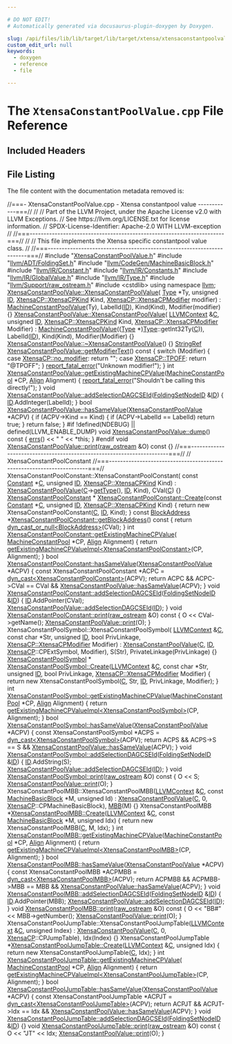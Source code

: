 ```yaml
---

# DO NOT EDIT!
# Automatically generated via docusaurus-plugin-doxygen by Doxygen.

slug: /api/files/lib/lib/target/lib/target/xtensa/xtensaconstantpoolvalue-cpp
custom_edit_url: null
keywords:
  - doxygen
  - reference
  - file

---
```





# The `XtensaConstantPoolValue.cpp` File Reference

<DoxygenPage pluginConfig={pluginConfig}>



## Included Headers

<IncludesList>
<IncludesListItem
  filePath="XtensaConstantPoolValue.h"
  permalink="/docs/api/files/lib/lib/target/lib/target/xtensa/xtensaconstantpoolvalue-h"
  isLocal="true" />
<IncludesListItem
  filePath="llvm/ADT/FoldingSet.h"
  permalink="/docs/api/files/include/include/llvm/include/llvm/adt/foldingset-h"
  isLocal="true" />
<IncludesListItem
  filePath="llvm/CodeGen/MachineBasicBlock.h"
  permalink="/docs/api/files/include/include/llvm/include/llvm/codegen/machinebasicblock-h"
  isLocal="true" />
<IncludesListItem
  filePath="llvm/IR/Constant.h"
  permalink="/docs/api/files/include/include/llvm/include/llvm/ir/constant-h"
  isLocal="true" />
<IncludesListItem
  filePath="llvm/IR/Constants.h"
  permalink="/docs/api/files/include/include/llvm/include/llvm/ir/constants-h"
  isLocal="true" />
<IncludesListItem
  filePath="llvm/IR/GlobalValue.h"
  permalink="/docs/api/files/include/include/llvm/include/llvm/ir/globalvalue-h"
  isLocal="true" />
<IncludesListItem
  filePath="llvm/IR/Type.h"
  permalink="/docs/api/files/include/include/llvm/include/llvm/ir/type-h"
  isLocal="true" />
<IncludesListItem
  filePath="llvm/Support/raw_ostream.h"
  permalink="/docs/api/files/include/include/llvm/include/llvm/support/raw-ostream-h"
  isLocal="true" />
<IncludesListItem
  filePath="cstdlib"
  permalink=""
  isLocal="false" />
</IncludesList>


## File Listing

The file content with the documentation metadata removed is:

<ProgramListing>

<Link id="l00001" /><CodeLine lineNumber="1"><Highlight kind="comment">//===- XtensaConstantPoolValue.cpp - Xtensa constantpool value ------------===//</Highlight><Highlight kind="normal"></Highlight></CodeLine>
<Link id="l00002" /><CodeLine lineNumber="2"><Highlight kind="normal"></Highlight><Highlight kind="comment">//</Highlight><Highlight kind="normal"></Highlight></CodeLine>
<Link id="l00003" /><CodeLine lineNumber="3"><Highlight kind="normal"></Highlight><Highlight kind="comment">// Part of the LLVM Project, under the Apache License v2.0 with LLVM Exceptions.</Highlight><Highlight kind="normal"></Highlight></CodeLine>
<Link id="l00004" /><CodeLine lineNumber="4"><Highlight kind="normal"></Highlight><Highlight kind="comment">// See https://llvm.org/LICENSE.txt for license information.</Highlight><Highlight kind="normal"></Highlight></CodeLine>
<Link id="l00005" /><CodeLine lineNumber="5"><Highlight kind="normal"></Highlight><Highlight kind="comment">// SPDX-License-Identifier: Apache-2.0 WITH LLVM-exception</Highlight><Highlight kind="normal"></Highlight></CodeLine>
<Link id="l00006" /><CodeLine lineNumber="6"><Highlight kind="normal"></Highlight><Highlight kind="comment">//</Highlight><Highlight kind="normal"></Highlight></CodeLine>
<Link id="l00007" /><CodeLine lineNumber="7"><Highlight kind="normal"></Highlight><Highlight kind="comment">//===----------------------------------------------------------------------===//</Highlight><Highlight kind="normal"></Highlight></CodeLine>
<Link id="l00008" /><CodeLine lineNumber="8"><Highlight kind="normal"></Highlight><Highlight kind="comment">//</Highlight><Highlight kind="normal"></Highlight></CodeLine>
<Link id="l00009" /><CodeLine lineNumber="9"><Highlight kind="normal"></Highlight><Highlight kind="comment">// This file implements the Xtensa specific constantpool value class.</Highlight><Highlight kind="normal"></Highlight></CodeLine>
<Link id="l00010" /><CodeLine lineNumber="10"><Highlight kind="normal"></Highlight><Highlight kind="comment">//</Highlight><Highlight kind="normal"></Highlight></CodeLine>
<Link id="l00011" /><CodeLine lineNumber="11"><Highlight kind="normal"></Highlight><Highlight kind="comment">//===----------------------------------------------------------------------===//</Highlight><Highlight kind="normal"></Highlight></CodeLine>
<Link id="l00012" /><CodeLine lineNumber="12"><Highlight kind="normal"></Highlight></CodeLine>
<Link id="l00013" /><CodeLine lineNumber="13"><Highlight kind="normal"></Highlight><Highlight kind="preprocessor">#include &quot;<a href="/docs/api/files/lib/lib/target/lib/target/xtensa/xtensaconstantpoolvalue-h">XtensaConstantPoolValue.h</a>&quot;</Highlight><Highlight kind="normal"></Highlight></CodeLine>
<Link id="l00014" /><CodeLine lineNumber="14"><Highlight kind="normal"></Highlight><Highlight kind="preprocessor">#include &quot;<a href="/docs/api/files/include/include/llvm/include/llvm/adt/foldingset-h">llvm/ADT/FoldingSet.h</a>&quot;</Highlight><Highlight kind="normal"></Highlight></CodeLine>
<Link id="l00015" /><CodeLine lineNumber="15"><Highlight kind="normal"></Highlight><Highlight kind="preprocessor">#include &quot;<a href="/docs/api/files/include/include/llvm/include/llvm/codegen/machinebasicblock-h">llvm/CodeGen/MachineBasicBlock.h</a>&quot;</Highlight><Highlight kind="normal"></Highlight></CodeLine>
<Link id="l00016" /><CodeLine lineNumber="16"><Highlight kind="normal"></Highlight><Highlight kind="preprocessor">#include &quot;<a href="/docs/api/files/include/include/llvm/include/llvm/ir/constant-h">llvm/IR/Constant.h</a>&quot;</Highlight><Highlight kind="normal"></Highlight></CodeLine>
<Link id="l00017" /><CodeLine lineNumber="17"><Highlight kind="normal"></Highlight><Highlight kind="preprocessor">#include &quot;<a href="/docs/api/files/include/include/llvm/include/llvm/ir/constants-h">llvm/IR/Constants.h</a>&quot;</Highlight><Highlight kind="normal"></Highlight></CodeLine>
<Link id="l00018" /><CodeLine lineNumber="18"><Highlight kind="normal"></Highlight><Highlight kind="preprocessor">#include &quot;<a href="/docs/api/files/include/include/llvm/include/llvm/ir/globalvalue-h">llvm/IR/GlobalValue.h</a>&quot;</Highlight><Highlight kind="normal"></Highlight></CodeLine>
<Link id="l00019" /><CodeLine lineNumber="19"><Highlight kind="normal"></Highlight><Highlight kind="preprocessor">#include &quot;<a href="/docs/api/files/include/include/llvm/include/llvm/ir/type-h">llvm/IR/Type.h</a>&quot;</Highlight><Highlight kind="normal"></Highlight></CodeLine>
<Link id="l00020" /><CodeLine lineNumber="20"><Highlight kind="normal"></Highlight><Highlight kind="preprocessor">#include &quot;<a href="/docs/api/files/include/include/llvm/include/llvm/support/raw-ostream-h">llvm/Support/raw&#95;ostream.h</a>&quot;</Highlight><Highlight kind="normal"></Highlight></CodeLine>
<Link id="l00021" /><CodeLine lineNumber="21"><Highlight kind="normal"></Highlight><Highlight kind="preprocessor">#include &lt;cstdlib&gt;</Highlight><Highlight kind="normal"></Highlight></CodeLine>
<Link id="l00022" /><CodeLine lineNumber="22"><Highlight kind="normal"></Highlight><Highlight kind="keyword">using namespace </Highlight><Highlight kind="normal"><a href="/docs/api/namespaces/llvm">llvm</a>;</Highlight></CodeLine>
<Link id="l00023" /><CodeLine lineNumber="23"><Highlight kind="normal"></Highlight></CodeLine>
<Link id="l00024" /><CodeLine lineNumber="24" lineLink="/docs/api/classes/llvm/xtensaconstantpoolvalue/#a765edbf8d35f03adf16199d204125b08"><Highlight kind="normal"><a href="/docs/api/classes/llvm/xtensaconstantpoolvalue/#a765edbf8d35f03adf16199d204125b08">XtensaConstantPoolValue::XtensaConstantPoolValue</a>(</Highlight></CodeLine>
<Link id="l00025" /><CodeLine lineNumber="25"><Highlight kind="normal">    <a href="/docs/api/classes/llvm/type">Type</a> &#42;Ty, </Highlight><Highlight kind="keywordtype">unsigned</Highlight><Highlight kind="normal"> <a href="/docs/api/namespaces/llvm/callingconv/#abdf8cf606905c10634e831390981b0ed">ID</a>, <a href="/docs/api/namespaces/llvm/xtensacp/#a3a525a99a5b55d48a46d23eab21558ed">XtensaCP::XtensaCPKind</a> Kind,</Highlight></CodeLine>
<Link id="l00026" /><CodeLine lineNumber="26"><Highlight kind="normal">    <a href="/docs/api/namespaces/llvm/xtensacp/#ab65f273c30eeb4ef6d0a162bd53b40ce">XtensaCP::XtensaCPModifier</a> modifier)</Highlight></CodeLine>
<Link id="l00027" /><CodeLine lineNumber="27"><Highlight kind="normal">    : <a href="/docs/api/classes/llvm/machineconstantpoolvalue/#ac688aad44da54c2262096a4b5c5891f4">MachineConstantPoolValue</a>(Ty), LabelId(<a href="/docs/api/namespaces/llvm/callingconv/#abdf8cf606905c10634e831390981b0ed">ID</a>), Kind(Kind),</Highlight></CodeLine>
<Link id="l00028" /><CodeLine lineNumber="28"><Highlight kind="normal">      Modifier(modifier) &#123;&#125;</Highlight></CodeLine>
<Link id="l00029" /><CodeLine lineNumber="29"><Highlight kind="normal"></Highlight></CodeLine>
<Link id="l00030" /><CodeLine lineNumber="30" lineLink="/docs/api/classes/llvm/xtensaconstantpoolvalue/#a797e199f4f499602064f34a1f86be6e9"><Highlight kind="normal"><a href="/docs/api/classes/llvm/xtensaconstantpoolvalue/#a765edbf8d35f03adf16199d204125b08">XtensaConstantPoolValue::XtensaConstantPoolValue</a>(</Highlight></CodeLine>
<Link id="l00031" /><CodeLine lineNumber="31"><Highlight kind="normal">    <a href="/docs/api/classes/llvm/llvmcontext">LLVMContext</a> &amp;<a href="/docs/api/namespaces/llvm/callingconv/#ac6aa1387c4375260e2468eb5a77fdb4cafd841a49aec1539bc88abc8ff9e170fb">C</a>, </Highlight><Highlight kind="keywordtype">unsigned</Highlight><Highlight kind="normal"> <a href="/docs/api/namespaces/llvm/callingconv/#abdf8cf606905c10634e831390981b0ed">ID</a>, <a href="/docs/api/namespaces/llvm/xtensacp/#a3a525a99a5b55d48a46d23eab21558ed">XtensaCP::XtensaCPKind</a> Kind,</Highlight></CodeLine>
<Link id="l00032" /><CodeLine lineNumber="32"><Highlight kind="normal">    <a href="/docs/api/namespaces/llvm/xtensacp/#ab65f273c30eeb4ef6d0a162bd53b40ce">XtensaCP::XtensaCPModifier</a> Modifier)</Highlight></CodeLine>
<Link id="l00033" /><CodeLine lineNumber="33"><Highlight kind="normal">    : <a href="/docs/api/classes/llvm/machineconstantpoolvalue/#ac688aad44da54c2262096a4b5c5891f4">MachineConstantPoolValue</a>((<a href="/docs/api/classes/llvm/type">Type</a> &#42;)<a href="/docs/api/classes/llvm/type">Type</a>::getInt32Ty(<a href="/docs/api/namespaces/llvm/callingconv/#ac6aa1387c4375260e2468eb5a77fdb4cafd841a49aec1539bc88abc8ff9e170fb">C</a>)), LabelId(<a href="/docs/api/namespaces/llvm/callingconv/#abdf8cf606905c10634e831390981b0ed">ID</a>),</Highlight></CodeLine>
<Link id="l00034" /><CodeLine lineNumber="34"><Highlight kind="normal">      Kind(Kind), Modifier(Modifier) &#123;&#125;</Highlight></CodeLine>
<Link id="l00035" /><CodeLine lineNumber="35"><Highlight kind="normal"></Highlight></CodeLine>
<Link id="l00036" /><CodeLine lineNumber="36" lineLink="/docs/api/classes/llvm/xtensaconstantpoolvalue/#a2fa527858f937e6b1b916864deea1ec6"><Highlight kind="normal"><a href="/docs/api/classes/llvm/xtensaconstantpoolvalue/#a2fa527858f937e6b1b916864deea1ec6">XtensaConstantPoolValue::~XtensaConstantPoolValue</a>() &#123;&#125;</Highlight></CodeLine>
<Link id="l00037" /><CodeLine lineNumber="37"><Highlight kind="normal"></Highlight></CodeLine>
<Link id="l00038" /><CodeLine lineNumber="38" lineLink="/docs/api/classes/llvm/xtensaconstantpoolvalue/#a7e7525c2727828dfd392f8cf7ae8da79"><Highlight kind="normal"><a href="/docs/api/classes/llvm/stringref">StringRef</a> <a href="/docs/api/classes/llvm/xtensaconstantpoolvalue/#a7e7525c2727828dfd392f8cf7ae8da79">XtensaConstantPoolValue::getModifierText</a>()</Highlight><Highlight kind="keyword"> const </Highlight><Highlight kind="normal">&#123;</Highlight></CodeLine>
<Link id="l00039" /><CodeLine lineNumber="39"><Highlight kind="normal">  </Highlight><Highlight kind="keywordflow">switch</Highlight><Highlight kind="normal"> (Modifier) &#123;</Highlight></CodeLine>
<Link id="l00040" /><CodeLine lineNumber="40"><Highlight kind="normal">  </Highlight><Highlight kind="keywordflow">case</Highlight><Highlight kind="normal"> <a href="/docs/api/namespaces/llvm/xtensacp/#ab65f273c30eeb4ef6d0a162bd53b40ceab799a87d12a8af0b475611ee234205c1">XtensaCP::no&#95;modifier</a>:</Highlight></CodeLine>
<Link id="l00041" /><CodeLine lineNumber="41"><Highlight kind="normal">    </Highlight><Highlight kind="keywordflow">return</Highlight><Highlight kind="normal"> </Highlight><Highlight kind="stringliteral">&quot;&quot;</Highlight><Highlight kind="normal">;</Highlight></CodeLine>
<Link id="l00042" /><CodeLine lineNumber="42"><Highlight kind="normal">  </Highlight><Highlight kind="keywordflow">case</Highlight><Highlight kind="normal"> <a href="/docs/api/namespaces/llvm/xtensacp/#ab65f273c30eeb4ef6d0a162bd53b40ceaa8d6600b70f45981fc58530ea371d67d">XtensaCP::TPOFF</a>:</Highlight></CodeLine>
<Link id="l00043" /><CodeLine lineNumber="43"><Highlight kind="normal">    </Highlight><Highlight kind="keywordflow">return</Highlight><Highlight kind="normal"> </Highlight><Highlight kind="stringliteral">&quot;@TPOFF&quot;</Highlight><Highlight kind="normal">;</Highlight></CodeLine>
<Link id="l00044" /><CodeLine lineNumber="44"><Highlight kind="normal">  &#125;</Highlight></CodeLine>
<Link id="l00045" /><CodeLine lineNumber="45"><Highlight kind="normal">  <a href="/docs/api/namespaces/llvm/#a7f2a3d4dcfee70225988aec53ff1e173">report&#95;fatal&#95;error</a>(</Highlight><Highlight kind="stringliteral">&quot;Unknown modifier!&quot;</Highlight><Highlight kind="normal">);</Highlight></CodeLine>
<Link id="l00046" /><CodeLine lineNumber="46"><Highlight kind="normal">&#125;</Highlight></CodeLine>
<Link id="l00047" /><CodeLine lineNumber="47"><Highlight kind="normal"></Highlight></CodeLine>
<Link id="l00048" /><CodeLine lineNumber="48" lineLink="/docs/api/classes/llvm/xtensaconstantpoolvalue/#a3a87ed8435d700a73e7eb9acaa58bc79"><Highlight kind="normal"></Highlight><Highlight kind="keywordtype">int</Highlight><Highlight kind="normal"> <a href="/docs/api/classes/llvm/xtensaconstantpoolvalue/#a3a87ed8435d700a73e7eb9acaa58bc79">XtensaConstantPoolValue::getExistingMachineCPValue</a>(<a href="/docs/api/classes/llvm/machineconstantpool">MachineConstantPool</a> &#42;CP,</Highlight></CodeLine>
<Link id="l00049" /><CodeLine lineNumber="49"><Highlight kind="normal">                                                       <a href="/docs/api/structs/llvm/align">Align</a> Alignment) &#123;</Highlight></CodeLine>
<Link id="l00050" /><CodeLine lineNumber="50"><Highlight kind="normal">  <a href="/docs/api/namespaces/llvm/#a7f2a3d4dcfee70225988aec53ff1e173">report&#95;fatal&#95;error</a>(</Highlight><Highlight kind="stringliteral">&quot;Shouldn&#39;t be calling this directly!&quot;</Highlight><Highlight kind="normal">);</Highlight></CodeLine>
<Link id="l00051" /><CodeLine lineNumber="51"><Highlight kind="normal">&#125;</Highlight></CodeLine>
<Link id="l00052" /><CodeLine lineNumber="52"><Highlight kind="normal"></Highlight></CodeLine>
<Link id="l00053" /><CodeLine lineNumber="53" lineLink="/docs/api/classes/llvm/xtensaconstantpoolvalue/#ae3d6cad9352423bf26af9b5a0bb3b2ab"><Highlight kind="normal"></Highlight><Highlight kind="keywordtype">void</Highlight><Highlight kind="normal"> <a href="/docs/api/classes/llvm/xtensaconstantpoolvalue/#ae3d6cad9352423bf26af9b5a0bb3b2ab">XtensaConstantPoolValue::addSelectionDAGCSEId</a>(<a href="/docs/api/classes/llvm/foldingsetnodeid">FoldingSetNodeID</a> &amp;<a href="/docs/api/namespaces/llvm/callingconv/#abdf8cf606905c10634e831390981b0ed">ID</a>) &#123;</Highlight></CodeLine>
<Link id="l00054" /><CodeLine lineNumber="54"><Highlight kind="normal">  <a href="/docs/api/namespaces/llvm/callingconv/#abdf8cf606905c10634e831390981b0ed">ID</a>.AddInteger(LabelId);</Highlight></CodeLine>
<Link id="l00055" /><CodeLine lineNumber="55"><Highlight kind="normal">&#125;</Highlight></CodeLine>
<Link id="l00056" /><CodeLine lineNumber="56"><Highlight kind="normal"></Highlight></CodeLine>
<Link id="l00057" /><CodeLine lineNumber="57" lineLink="/docs/api/classes/llvm/xtensaconstantpoolvalue/#a05980aae61642ceb04476b05b56766af"><Highlight kind="normal"></Highlight><Highlight kind="keywordtype">bool</Highlight><Highlight kind="normal"> <a href="/docs/api/classes/llvm/xtensaconstantpoolvalue/#a05980aae61642ceb04476b05b56766af">XtensaConstantPoolValue::hasSameValue</a>(<a href="/docs/api/classes/llvm/xtensaconstantpoolvalue/#a765edbf8d35f03adf16199d204125b08">XtensaConstantPoolValue</a> &#42;ACPV) &#123;</Highlight></CodeLine>
<Link id="l00058" /><CodeLine lineNumber="58"><Highlight kind="normal">  </Highlight><Highlight kind="keywordflow">if</Highlight><Highlight kind="normal"> (ACPV-&gt;Kind == Kind) &#123;</Highlight></CodeLine>
<Link id="l00059" /><CodeLine lineNumber="59"><Highlight kind="normal">    </Highlight><Highlight kind="keywordflow">if</Highlight><Highlight kind="normal"> (ACPV-&gt;LabelId == LabelId)</Highlight></CodeLine>
<Link id="l00060" /><CodeLine lineNumber="60"><Highlight kind="normal">      </Highlight><Highlight kind="keywordflow">return</Highlight><Highlight kind="normal"> </Highlight><Highlight kind="keyword">true</Highlight><Highlight kind="normal">;</Highlight></CodeLine>
<Link id="l00061" /><CodeLine lineNumber="61"><Highlight kind="normal">  &#125;</Highlight></CodeLine>
<Link id="l00062" /><CodeLine lineNumber="62"><Highlight kind="normal">  </Highlight><Highlight kind="keywordflow">return</Highlight><Highlight kind="normal"> </Highlight><Highlight kind="keyword">false</Highlight><Highlight kind="normal">;</Highlight></CodeLine>
<Link id="l00063" /><CodeLine lineNumber="63"><Highlight kind="normal">&#125;</Highlight></CodeLine>
<Link id="l00064" /><CodeLine lineNumber="64"><Highlight kind="normal"></Highlight></CodeLine>
<Link id="l00065" /><CodeLine lineNumber="65"><Highlight kind="normal"></Highlight><Highlight kind="preprocessor">#if !defined(NDEBUG) || defined(LLVM&#95;ENABLE&#95;DUMP)</Highlight><Highlight kind="normal"></Highlight></CodeLine>
<Link id="l00066" /><CodeLine lineNumber="66" lineLink="/docs/api/classes/llvm/xtensaconstantpoolvalue/#aa6e48199b24d57a81f0edd142c16068c"><Highlight kind="normal"></Highlight><Highlight kind="keywordtype">void</Highlight><Highlight kind="normal"> <a href="/docs/api/classes/llvm/xtensaconstantpoolvalue/#aa6e48199b24d57a81f0edd142c16068c">XtensaConstantPoolValue::dump</a>()</Highlight><Highlight kind="keyword"> const </Highlight><Highlight kind="normal">&#123; <a href="/docs/api/namespaces/llvm/#a9a7b5c68c90f85baaedaa854cc5002cc">errs</a>() &lt;&lt; </Highlight><Highlight kind="stringliteral">&quot;  &quot;</Highlight><Highlight kind="normal"> &lt;&lt; &#42;</Highlight><Highlight kind="keyword">this</Highlight><Highlight kind="normal">; &#125;</Highlight></CodeLine>
<Link id="l00067" /><CodeLine lineNumber="67"><Highlight kind="normal"></Highlight><Highlight kind="preprocessor">#endif</Highlight><Highlight kind="normal"></Highlight></CodeLine>
<Link id="l00068" /><CodeLine lineNumber="68"><Highlight kind="normal"></Highlight></CodeLine>
<Link id="l00069" /><CodeLine lineNumber="69" lineLink="/docs/api/classes/llvm/xtensaconstantpoolvalue/#a5d767be0fbed9e21c5dbd08ca46b932b"><Highlight kind="normal"></Highlight><Highlight kind="keywordtype">void</Highlight><Highlight kind="normal"> <a href="/docs/api/classes/llvm/xtensaconstantpoolvalue/#a5d767be0fbed9e21c5dbd08ca46b932b">XtensaConstantPoolValue::print</a>(<a href="/docs/api/classes/llvm/raw-ostream">raw&#95;ostream</a> &amp;O)</Highlight><Highlight kind="keyword"> const </Highlight><Highlight kind="normal">&#123;&#125;</Highlight></CodeLine>
<Link id="l00070" /><CodeLine lineNumber="70"><Highlight kind="normal"></Highlight></CodeLine>
<Link id="l00071" /><CodeLine lineNumber="71"><Highlight kind="normal"></Highlight><Highlight kind="comment">//===----------------------------------------------------------------------===//</Highlight><Highlight kind="normal"></Highlight></CodeLine>
<Link id="l00072" /><CodeLine lineNumber="72"><Highlight kind="normal"></Highlight><Highlight kind="comment">// XtensaConstantPoolConstant</Highlight><Highlight kind="normal"></Highlight></CodeLine>
<Link id="l00073" /><CodeLine lineNumber="73"><Highlight kind="normal"></Highlight><Highlight kind="comment">//===----------------------------------------------------------------------===//</Highlight><Highlight kind="normal"></Highlight></CodeLine>
<Link id="l00074" /><CodeLine lineNumber="74"><Highlight kind="normal"></Highlight></CodeLine>
<Link id="l00075" /><CodeLine lineNumber="75"><Highlight kind="normal">XtensaConstantPoolConstant::XtensaConstantPoolConstant(</Highlight></CodeLine>
<Link id="l00076" /><CodeLine lineNumber="76"><Highlight kind="normal">    </Highlight><Highlight kind="keyword">const</Highlight><Highlight kind="normal"> <a href="/docs/api/classes/llvm/constant">Constant</a> &#42;<a href="/docs/api/namespaces/llvm/callingconv/#ac6aa1387c4375260e2468eb5a77fdb4cafd841a49aec1539bc88abc8ff9e170fb">C</a>, </Highlight><Highlight kind="keywordtype">unsigned</Highlight><Highlight kind="normal"> <a href="/docs/api/namespaces/llvm/callingconv/#abdf8cf606905c10634e831390981b0ed">ID</a>, <a href="/docs/api/namespaces/llvm/xtensacp/#a3a525a99a5b55d48a46d23eab21558ed">XtensaCP::XtensaCPKind</a> Kind)</Highlight></CodeLine>
<Link id="l00077" /><CodeLine lineNumber="77"><Highlight kind="normal">    : <a href="/docs/api/classes/llvm/xtensaconstantpoolvalue">XtensaConstantPoolValue</a>(<a href="/docs/api/namespaces/llvm/callingconv/#ac6aa1387c4375260e2468eb5a77fdb4cafd841a49aec1539bc88abc8ff9e170fb">C</a>-&gt;<a href="/docs/api/files/lib/lib/object/tapifile-cpp/#a913a691648e20063bbd278e8f02d8430">getType</a>(), <a href="/docs/api/namespaces/llvm/callingconv/#abdf8cf606905c10634e831390981b0ed">ID</a>, Kind), CVal(<a href="/docs/api/namespaces/llvm/callingconv/#ac6aa1387c4375260e2468eb5a77fdb4cafd841a49aec1539bc88abc8ff9e170fb">C</a>) &#123;&#125;</Highlight></CodeLine>
<Link id="l00078" /><CodeLine lineNumber="78"><Highlight kind="normal"></Highlight></CodeLine>
<Link id="l00079" /><CodeLine lineNumber="79"><Highlight kind="normal"><a href="/docs/api/classes/llvm/xtensaconstantpoolconstant">XtensaConstantPoolConstant</a> &#42;</Highlight></CodeLine>
<Link id="l00080" /><CodeLine lineNumber="80" lineLink="/docs/api/classes/llvm/xtensaconstantpoolconstant/#ad600d7432eb39ca3cc7d256b7a40e433"><Highlight kind="normal"><a href="/docs/api/classes/llvm/xtensaconstantpoolconstant/#ad600d7432eb39ca3cc7d256b7a40e433">XtensaConstantPoolConstant::Create</a>(</Highlight><Highlight kind="keyword">const</Highlight><Highlight kind="normal"> <a href="/docs/api/classes/llvm/constant">Constant</a> &#42;<a href="/docs/api/namespaces/llvm/callingconv/#ac6aa1387c4375260e2468eb5a77fdb4cafd841a49aec1539bc88abc8ff9e170fb">C</a>, </Highlight><Highlight kind="keywordtype">unsigned</Highlight><Highlight kind="normal"> <a href="/docs/api/namespaces/llvm/callingconv/#abdf8cf606905c10634e831390981b0ed">ID</a>,</Highlight></CodeLine>
<Link id="l00081" /><CodeLine lineNumber="81"><Highlight kind="normal">                                   <a href="/docs/api/namespaces/llvm/xtensacp/#a3a525a99a5b55d48a46d23eab21558ed">XtensaCP::XtensaCPKind</a> Kind) &#123;</Highlight></CodeLine>
<Link id="l00082" /><CodeLine lineNumber="82"><Highlight kind="normal">  </Highlight><Highlight kind="keywordflow">return</Highlight><Highlight kind="normal"> </Highlight><Highlight kind="keyword">new</Highlight><Highlight kind="normal"> XtensaConstantPoolConstant(<a href="/docs/api/namespaces/llvm/callingconv/#ac6aa1387c4375260e2468eb5a77fdb4cafd841a49aec1539bc88abc8ff9e170fb">C</a>, <a href="/docs/api/namespaces/llvm/callingconv/#abdf8cf606905c10634e831390981b0ed">ID</a>, Kind);</Highlight></CodeLine>
<Link id="l00083" /><CodeLine lineNumber="83"><Highlight kind="normal">&#125;</Highlight></CodeLine>
<Link id="l00084" /><CodeLine lineNumber="84"><Highlight kind="normal"></Highlight></CodeLine>
<Link id="l00085" /><CodeLine lineNumber="85" lineLink="/docs/api/classes/llvm/xtensaconstantpoolconstant/#a8700cf706fb50c1f57b4f8345100221f"><Highlight kind="normal"></Highlight><Highlight kind="keyword">const</Highlight><Highlight kind="normal"> <a href="/docs/api/classes/llvm/blockaddress">BlockAddress</a> &#42;<a href="/docs/api/classes/llvm/xtensaconstantpoolconstant/#a8700cf706fb50c1f57b4f8345100221f">XtensaConstantPoolConstant::getBlockAddress</a>()</Highlight><Highlight kind="keyword"> const </Highlight><Highlight kind="normal">&#123;</Highlight></CodeLine>
<Link id="l00086" /><CodeLine lineNumber="86"><Highlight kind="normal">  </Highlight><Highlight kind="keywordflow">return</Highlight><Highlight kind="normal"> <a href="/docs/api/namespaces/llvm/#a5f6182886dc2f96c204299e92c1565d5">dyn&#95;cast&#95;or&#95;null&lt;BlockAddress&gt;</a>(CVal);</Highlight></CodeLine>
<Link id="l00087" /><CodeLine lineNumber="87"><Highlight kind="normal">&#125;</Highlight></CodeLine>
<Link id="l00088" /><CodeLine lineNumber="88"><Highlight kind="normal"></Highlight></CodeLine>
<Link id="l00089" /><CodeLine lineNumber="89" lineLink="/docs/api/classes/llvm/xtensaconstantpoolconstant/#a1ad5f5628b9d3618c3cd4cc459b7c6ba"><Highlight kind="normal"></Highlight><Highlight kind="keywordtype">int</Highlight><Highlight kind="normal"> <a href="/docs/api/classes/llvm/xtensaconstantpoolconstant/#a1ad5f5628b9d3618c3cd4cc459b7c6ba">XtensaConstantPoolConstant::getExistingMachineCPValue</a>(</Highlight></CodeLine>
<Link id="l00090" /><CodeLine lineNumber="90"><Highlight kind="normal">    <a href="/docs/api/classes/llvm/machineconstantpool">MachineConstantPool</a> &#42;CP, <a href="/docs/api/structs/llvm/align">Align</a> Alignment) &#123;</Highlight></CodeLine>
<Link id="l00091" /><CodeLine lineNumber="91"><Highlight kind="normal">  </Highlight><Highlight kind="keywordflow">return</Highlight><Highlight kind="normal"> <a href="/docs/api/classes/llvm/xtensaconstantpoolvalue/#a3c10be993d9d234692503295df2b2f58">getExistingMachineCPValueImpl&lt;XtensaConstantPoolConstant&gt;</a>(CP,</Highlight></CodeLine>
<Link id="l00092" /><CodeLine lineNumber="92"><Highlight kind="normal">                                                                   Alignment);</Highlight></CodeLine>
<Link id="l00093" /><CodeLine lineNumber="93"><Highlight kind="normal">&#125;</Highlight></CodeLine>
<Link id="l00094" /><CodeLine lineNumber="94"><Highlight kind="normal"></Highlight></CodeLine>
<Link id="l00095" /><CodeLine lineNumber="95" lineLink="/docs/api/classes/llvm/xtensaconstantpoolconstant/#a419c3ceee02083f62a1c33bf68db4f5b"><Highlight kind="normal"></Highlight><Highlight kind="keywordtype">bool</Highlight><Highlight kind="normal"> <a href="/docs/api/classes/llvm/xtensaconstantpoolconstant/#a419c3ceee02083f62a1c33bf68db4f5b">XtensaConstantPoolConstant::hasSameValue</a>(<a href="/docs/api/classes/llvm/xtensaconstantpoolvalue/#a765edbf8d35f03adf16199d204125b08">XtensaConstantPoolValue</a> &#42;ACPV) &#123;</Highlight></CodeLine>
<Link id="l00096" /><CodeLine lineNumber="96"><Highlight kind="normal">  </Highlight><Highlight kind="keyword">const</Highlight><Highlight kind="normal"> XtensaConstantPoolConstant &#42;ACPC =</Highlight></CodeLine>
<Link id="l00097" /><CodeLine lineNumber="97"><Highlight kind="normal">      <a href="/docs/api/namespaces/llvm/#a22eeee01734061ac1b31ccd994c49eef">dyn&#95;cast&lt;XtensaConstantPoolConstant&gt;</a>(ACPV);</Highlight></CodeLine>
<Link id="l00098" /><CodeLine lineNumber="98"><Highlight kind="normal">  </Highlight><Highlight kind="keywordflow">return</Highlight><Highlight kind="normal"> ACPC &amp;&amp; ACPC-&gt;CVal == CVal &amp;&amp;</Highlight></CodeLine>
<Link id="l00099" /><CodeLine lineNumber="99"><Highlight kind="normal">         <a href="/docs/api/classes/llvm/xtensaconstantpoolvalue/#a05980aae61642ceb04476b05b56766af">XtensaConstantPoolValue::hasSameValue</a>(ACPV);</Highlight></CodeLine>
<Link id="l00100" /><CodeLine lineNumber="100"><Highlight kind="normal">&#125;</Highlight></CodeLine>
<Link id="l00101" /><CodeLine lineNumber="101"><Highlight kind="normal"></Highlight></CodeLine>
<Link id="l00102" /><CodeLine lineNumber="102" lineLink="/docs/api/classes/llvm/xtensaconstantpoolconstant/#afd5f1d727eb4919552cdd16b7311a772"><Highlight kind="normal"></Highlight><Highlight kind="keywordtype">void</Highlight><Highlight kind="normal"> <a href="/docs/api/classes/llvm/xtensaconstantpoolconstant/#afd5f1d727eb4919552cdd16b7311a772">XtensaConstantPoolConstant::addSelectionDAGCSEId</a>(<a href="/docs/api/classes/llvm/foldingsetnodeid">FoldingSetNodeID</a> &amp;<a href="/docs/api/namespaces/llvm/callingconv/#abdf8cf606905c10634e831390981b0ed">ID</a>) &#123;</Highlight></CodeLine>
<Link id="l00103" /><CodeLine lineNumber="103"><Highlight kind="normal">  <a href="/docs/api/namespaces/llvm/callingconv/#abdf8cf606905c10634e831390981b0ed">ID</a>.AddPointer(CVal);</Highlight></CodeLine>
<Link id="l00104" /><CodeLine lineNumber="104"><Highlight kind="normal">  <a href="/docs/api/classes/llvm/xtensaconstantpoolvalue/#ae3d6cad9352423bf26af9b5a0bb3b2ab">XtensaConstantPoolValue::addSelectionDAGCSEId</a>(<a href="/docs/api/namespaces/llvm/callingconv/#abdf8cf606905c10634e831390981b0ed">ID</a>);</Highlight></CodeLine>
<Link id="l00105" /><CodeLine lineNumber="105"><Highlight kind="normal">&#125;</Highlight></CodeLine>
<Link id="l00106" /><CodeLine lineNumber="106"><Highlight kind="normal"></Highlight></CodeLine>
<Link id="l00107" /><CodeLine lineNumber="107" lineLink="/docs/api/classes/llvm/xtensaconstantpoolconstant/#ae0b86cc075676b2312b2001a8bfeab33"><Highlight kind="normal"></Highlight><Highlight kind="keywordtype">void</Highlight><Highlight kind="normal"> <a href="/docs/api/classes/llvm/xtensaconstantpoolconstant/#ae0b86cc075676b2312b2001a8bfeab33">XtensaConstantPoolConstant::print</a>(<a href="/docs/api/classes/llvm/raw-ostream">raw&#95;ostream</a> &amp;O)</Highlight><Highlight kind="keyword"> const </Highlight><Highlight kind="normal">&#123;</Highlight></CodeLine>
<Link id="l00108" /><CodeLine lineNumber="108"><Highlight kind="normal">  O &lt;&lt; CVal-&gt;getName();</Highlight></CodeLine>
<Link id="l00109" /><CodeLine lineNumber="109"><Highlight kind="normal">  <a href="/docs/api/classes/llvm/xtensaconstantpoolvalue/#a5d767be0fbed9e21c5dbd08ca46b932b">XtensaConstantPoolValue::print</a>(O);</Highlight></CodeLine>
<Link id="l00110" /><CodeLine lineNumber="110"><Highlight kind="normal">&#125;</Highlight></CodeLine>
<Link id="l00111" /><CodeLine lineNumber="111"><Highlight kind="normal"></Highlight></CodeLine>
<Link id="l00112" /><CodeLine lineNumber="112"><Highlight kind="normal">XtensaConstantPoolSymbol::XtensaConstantPoolSymbol(</Highlight></CodeLine>
<Link id="l00113" /><CodeLine lineNumber="113"><Highlight kind="normal">    <a href="/docs/api/classes/llvm/llvmcontext">LLVMContext</a> &amp;<a href="/docs/api/namespaces/llvm/callingconv/#ac6aa1387c4375260e2468eb5a77fdb4cafd841a49aec1539bc88abc8ff9e170fb">C</a>, </Highlight><Highlight kind="keyword">const</Highlight><Highlight kind="normal"> </Highlight><Highlight kind="keywordtype">char</Highlight><Highlight kind="normal"> &#42;Str, </Highlight><Highlight kind="keywordtype">unsigned</Highlight><Highlight kind="normal"> <a href="/docs/api/namespaces/llvm/callingconv/#abdf8cf606905c10634e831390981b0ed">ID</a>, </Highlight><Highlight kind="keywordtype">bool</Highlight><Highlight kind="normal"> PrivLinkage,</Highlight></CodeLine>
<Link id="l00114" /><CodeLine lineNumber="114"><Highlight kind="normal">    <a href="/docs/api/namespaces/llvm/xtensacp/#ab65f273c30eeb4ef6d0a162bd53b40ce">XtensaCP::XtensaCPModifier</a> Modifier)</Highlight></CodeLine>
<Link id="l00115" /><CodeLine lineNumber="115"><Highlight kind="normal">    : <a href="/docs/api/classes/llvm/xtensaconstantpoolvalue">XtensaConstantPoolValue</a>(<a href="/docs/api/namespaces/llvm/callingconv/#ac6aa1387c4375260e2468eb5a77fdb4cafd841a49aec1539bc88abc8ff9e170fb">C</a>, <a href="/docs/api/namespaces/llvm/callingconv/#abdf8cf606905c10634e831390981b0ed">ID</a>, <a href="/docs/api/namespaces/llvm/xtensacp">XtensaCP</a>::CPExtSymbol, Modifier), S(Str),</Highlight></CodeLine>
<Link id="l00116" /><CodeLine lineNumber="116"><Highlight kind="normal">      PrivateLinkage(PrivLinkage) &#123;&#125;</Highlight></CodeLine>
<Link id="l00117" /><CodeLine lineNumber="117"><Highlight kind="normal"></Highlight></CodeLine>
<Link id="l00118" /><CodeLine lineNumber="118"><Highlight kind="normal"><a href="/docs/api/classes/llvm/xtensaconstantpoolsymbol">XtensaConstantPoolSymbol</a> &#42;</Highlight></CodeLine>
<Link id="l00119" /><CodeLine lineNumber="119" lineLink="/docs/api/classes/llvm/xtensaconstantpoolsymbol/#ab0a487b19cfd3f5516da934304d395dd"><Highlight kind="normal"><a href="/docs/api/classes/llvm/xtensaconstantpoolsymbol/#ab0a487b19cfd3f5516da934304d395dd">XtensaConstantPoolSymbol::Create</a>(<a href="/docs/api/classes/llvm/llvmcontext">LLVMContext</a> &amp;<a href="/docs/api/namespaces/llvm/callingconv/#ac6aa1387c4375260e2468eb5a77fdb4cafd841a49aec1539bc88abc8ff9e170fb">C</a>, </Highlight><Highlight kind="keyword">const</Highlight><Highlight kind="normal"> </Highlight><Highlight kind="keywordtype">char</Highlight><Highlight kind="normal"> &#42;Str, </Highlight><Highlight kind="keywordtype">unsigned</Highlight><Highlight kind="normal"> <a href="/docs/api/namespaces/llvm/callingconv/#abdf8cf606905c10634e831390981b0ed">ID</a>,</Highlight></CodeLine>
<Link id="l00120" /><CodeLine lineNumber="120"><Highlight kind="normal">                                 </Highlight><Highlight kind="keywordtype">bool</Highlight><Highlight kind="normal"> PrivLinkage,</Highlight></CodeLine>
<Link id="l00121" /><CodeLine lineNumber="121"><Highlight kind="normal">                                 <a href="/docs/api/namespaces/llvm/xtensacp/#ab65f273c30eeb4ef6d0a162bd53b40ce">XtensaCP::XtensaCPModifier</a> Modifier)</Highlight></CodeLine>
<Link id="l00122" /><CodeLine lineNumber="122"><Highlight kind="normal"></Highlight></CodeLine>
<Link id="l00123" /><CodeLine lineNumber="123"><Highlight kind="normal">&#123;</Highlight></CodeLine>
<Link id="l00124" /><CodeLine lineNumber="124"><Highlight kind="normal">  </Highlight><Highlight kind="keywordflow">return</Highlight><Highlight kind="normal"> </Highlight><Highlight kind="keyword">new</Highlight><Highlight kind="normal"> XtensaConstantPoolSymbol(<a href="/docs/api/namespaces/llvm/callingconv/#ac6aa1387c4375260e2468eb5a77fdb4cafd841a49aec1539bc88abc8ff9e170fb">C</a>, Str, <a href="/docs/api/namespaces/llvm/callingconv/#abdf8cf606905c10634e831390981b0ed">ID</a>, PrivLinkage, Modifier);</Highlight></CodeLine>
<Link id="l00125" /><CodeLine lineNumber="125"><Highlight kind="normal">&#125;</Highlight></CodeLine>
<Link id="l00126" /><CodeLine lineNumber="126"><Highlight kind="normal"></Highlight></CodeLine>
<Link id="l00127" /><CodeLine lineNumber="127" lineLink="/docs/api/classes/llvm/xtensaconstantpoolsymbol/#abc9f5dc083392e165c86e73ab9630dd2"><Highlight kind="normal"></Highlight><Highlight kind="keywordtype">int</Highlight><Highlight kind="normal"> <a href="/docs/api/classes/llvm/xtensaconstantpoolsymbol/#abc9f5dc083392e165c86e73ab9630dd2">XtensaConstantPoolSymbol::getExistingMachineCPValue</a>(<a href="/docs/api/classes/llvm/machineconstantpool">MachineConstantPool</a> &#42;CP,</Highlight></CodeLine>
<Link id="l00128" /><CodeLine lineNumber="128"><Highlight kind="normal">                                                        <a href="/docs/api/structs/llvm/align">Align</a> Alignment) &#123;</Highlight></CodeLine>
<Link id="l00129" /><CodeLine lineNumber="129"><Highlight kind="normal">  </Highlight><Highlight kind="keywordflow">return</Highlight><Highlight kind="normal"> <a href="/docs/api/classes/llvm/xtensaconstantpoolvalue/#a3c10be993d9d234692503295df2b2f58">getExistingMachineCPValueImpl&lt;XtensaConstantPoolSymbol&gt;</a>(CP, Alignment);</Highlight></CodeLine>
<Link id="l00130" /><CodeLine lineNumber="130"><Highlight kind="normal">&#125;</Highlight></CodeLine>
<Link id="l00131" /><CodeLine lineNumber="131"><Highlight kind="normal"></Highlight></CodeLine>
<Link id="l00132" /><CodeLine lineNumber="132" lineLink="/docs/api/classes/llvm/xtensaconstantpoolsymbol/#ad8efbf1c50c4090ac62d919f2473d02d"><Highlight kind="normal"></Highlight><Highlight kind="keywordtype">bool</Highlight><Highlight kind="normal"> <a href="/docs/api/classes/llvm/xtensaconstantpoolsymbol/#ad8efbf1c50c4090ac62d919f2473d02d">XtensaConstantPoolSymbol::hasSameValue</a>(<a href="/docs/api/classes/llvm/xtensaconstantpoolvalue/#a765edbf8d35f03adf16199d204125b08">XtensaConstantPoolValue</a> &#42;ACPV) &#123;</Highlight></CodeLine>
<Link id="l00133" /><CodeLine lineNumber="133"><Highlight kind="normal">  </Highlight><Highlight kind="keyword">const</Highlight><Highlight kind="normal"> XtensaConstantPoolSymbol &#42;ACPS =</Highlight></CodeLine>
<Link id="l00134" /><CodeLine lineNumber="134"><Highlight kind="normal">      <a href="/docs/api/namespaces/llvm/#a22eeee01734061ac1b31ccd994c49eef">dyn&#95;cast&lt;XtensaConstantPoolSymbol&gt;</a>(ACPV);</Highlight></CodeLine>
<Link id="l00135" /><CodeLine lineNumber="135"><Highlight kind="normal">  </Highlight><Highlight kind="keywordflow">return</Highlight><Highlight kind="normal"> ACPS &amp;&amp; ACPS-&gt;S == S &amp;&amp; <a href="/docs/api/classes/llvm/xtensaconstantpoolvalue/#a05980aae61642ceb04476b05b56766af">XtensaConstantPoolValue::hasSameValue</a>(ACPV);</Highlight></CodeLine>
<Link id="l00136" /><CodeLine lineNumber="136"><Highlight kind="normal">&#125;</Highlight></CodeLine>
<Link id="l00137" /><CodeLine lineNumber="137"><Highlight kind="normal"></Highlight></CodeLine>
<Link id="l00138" /><CodeLine lineNumber="138" lineLink="/docs/api/classes/llvm/xtensaconstantpoolsymbol/#a3cbdcbb70749af1d429853ea9ed3a857"><Highlight kind="normal"></Highlight><Highlight kind="keywordtype">void</Highlight><Highlight kind="normal"> <a href="/docs/api/classes/llvm/xtensaconstantpoolsymbol/#a3cbdcbb70749af1d429853ea9ed3a857">XtensaConstantPoolSymbol::addSelectionDAGCSEId</a>(<a href="/docs/api/classes/llvm/foldingsetnodeid">FoldingSetNodeID</a> &amp;<a href="/docs/api/namespaces/llvm/callingconv/#abdf8cf606905c10634e831390981b0ed">ID</a>) &#123;</Highlight></CodeLine>
<Link id="l00139" /><CodeLine lineNumber="139"><Highlight kind="normal">  <a href="/docs/api/namespaces/llvm/callingconv/#abdf8cf606905c10634e831390981b0ed">ID</a>.AddString(S);</Highlight></CodeLine>
<Link id="l00140" /><CodeLine lineNumber="140"><Highlight kind="normal">  <a href="/docs/api/classes/llvm/xtensaconstantpoolvalue/#ae3d6cad9352423bf26af9b5a0bb3b2ab">XtensaConstantPoolValue::addSelectionDAGCSEId</a>(<a href="/docs/api/namespaces/llvm/callingconv/#abdf8cf606905c10634e831390981b0ed">ID</a>);</Highlight></CodeLine>
<Link id="l00141" /><CodeLine lineNumber="141"><Highlight kind="normal">&#125;</Highlight></CodeLine>
<Link id="l00142" /><CodeLine lineNumber="142"><Highlight kind="normal"></Highlight></CodeLine>
<Link id="l00143" /><CodeLine lineNumber="143" lineLink="/docs/api/classes/llvm/xtensaconstantpoolsymbol/#a7ba4298ae23c345473e154565f9e8358"><Highlight kind="normal"></Highlight><Highlight kind="keywordtype">void</Highlight><Highlight kind="normal"> <a href="/docs/api/classes/llvm/xtensaconstantpoolsymbol/#a7ba4298ae23c345473e154565f9e8358">XtensaConstantPoolSymbol::print</a>(<a href="/docs/api/classes/llvm/raw-ostream">raw&#95;ostream</a> &amp;O)</Highlight><Highlight kind="keyword"> const </Highlight><Highlight kind="normal">&#123;</Highlight></CodeLine>
<Link id="l00144" /><CodeLine lineNumber="144"><Highlight kind="normal">  O &lt;&lt; S;</Highlight></CodeLine>
<Link id="l00145" /><CodeLine lineNumber="145"><Highlight kind="normal">  <a href="/docs/api/classes/llvm/xtensaconstantpoolvalue/#a5d767be0fbed9e21c5dbd08ca46b932b">XtensaConstantPoolValue::print</a>(O);</Highlight></CodeLine>
<Link id="l00146" /><CodeLine lineNumber="146"><Highlight kind="normal">&#125;</Highlight></CodeLine>
<Link id="l00147" /><CodeLine lineNumber="147"><Highlight kind="normal"></Highlight></CodeLine>
<Link id="l00148" /><CodeLine lineNumber="148"><Highlight kind="normal">XtensaConstantPoolMBB::XtensaConstantPoolMBB(<a href="/docs/api/classes/llvm/llvmcontext">LLVMContext</a> &amp;<a href="/docs/api/namespaces/llvm/callingconv/#ac6aa1387c4375260e2468eb5a77fdb4cafd841a49aec1539bc88abc8ff9e170fb">C</a>,</Highlight></CodeLine>
<Link id="l00149" /><CodeLine lineNumber="149"><Highlight kind="normal">                                             </Highlight><Highlight kind="keyword">const</Highlight><Highlight kind="normal"> <a href="/docs/api/classes/llvm/machinebasicblock">MachineBasicBlock</a> &#42;M,</Highlight></CodeLine>
<Link id="l00150" /><CodeLine lineNumber="150"><Highlight kind="normal">                                             </Highlight><Highlight kind="keywordtype">unsigned</Highlight><Highlight kind="normal"> Id)</Highlight></CodeLine>
<Link id="l00151" /><CodeLine lineNumber="151"><Highlight kind="normal">    : <a href="/docs/api/classes/llvm/xtensaconstantpoolvalue">XtensaConstantPoolValue</a>(<a href="/docs/api/namespaces/llvm/callingconv/#ac6aa1387c4375260e2468eb5a77fdb4cafd841a49aec1539bc88abc8ff9e170fb">C</a>, 0, <a href="/docs/api/namespaces/llvm/xtensacp">XtensaCP</a>::CPMachineBasicBlock), <a href="/docs/api/files/lib/lib/target/lib/target/arm/armslshardening-cpp/#a5958512eae2979bd2eb383977996a600">MBB</a>(M) &#123;&#125;</Highlight></CodeLine>
<Link id="l00152" /><CodeLine lineNumber="152"><Highlight kind="normal"></Highlight></CodeLine>
<Link id="l00153" /><CodeLine lineNumber="153" lineLink="/docs/api/classes/llvm/xtensaconstantpoolmbb/#a2728a556477ef41f7193f92a06a8a43c"><Highlight kind="normal">XtensaConstantPoolMBB &#42;<a href="/docs/api/classes/llvm/xtensaconstantpoolmbb/#a2728a556477ef41f7193f92a06a8a43c">XtensaConstantPoolMBB::Create</a>(<a href="/docs/api/classes/llvm/llvmcontext">LLVMContext</a> &amp;<a href="/docs/api/namespaces/llvm/callingconv/#ac6aa1387c4375260e2468eb5a77fdb4cafd841a49aec1539bc88abc8ff9e170fb">C</a>,</Highlight></CodeLine>
<Link id="l00154" /><CodeLine lineNumber="154"><Highlight kind="normal">                                                     </Highlight><Highlight kind="keyword">const</Highlight><Highlight kind="normal"> <a href="/docs/api/classes/llvm/machinebasicblock">MachineBasicBlock</a> &#42;M,</Highlight></CodeLine>
<Link id="l00155" /><CodeLine lineNumber="155"><Highlight kind="normal">                                                     </Highlight><Highlight kind="keywordtype">unsigned</Highlight><Highlight kind="normal"> Idx) &#123;</Highlight></CodeLine>
<Link id="l00156" /><CodeLine lineNumber="156"><Highlight kind="normal">  </Highlight><Highlight kind="keywordflow">return</Highlight><Highlight kind="normal"> </Highlight><Highlight kind="keyword">new</Highlight><Highlight kind="normal"> XtensaConstantPoolMBB(<a href="/docs/api/namespaces/llvm/callingconv/#ac6aa1387c4375260e2468eb5a77fdb4cafd841a49aec1539bc88abc8ff9e170fb">C</a>, M, Idx);</Highlight></CodeLine>
<Link id="l00157" /><CodeLine lineNumber="157"><Highlight kind="normal">&#125;</Highlight></CodeLine>
<Link id="l00158" /><CodeLine lineNumber="158"><Highlight kind="normal"></Highlight></CodeLine>
<Link id="l00159" /><CodeLine lineNumber="159" lineLink="/docs/api/classes/llvm/xtensaconstantpoolmbb/#ae198a336f23286160403a87d921ba1a0"><Highlight kind="normal"></Highlight><Highlight kind="keywordtype">int</Highlight><Highlight kind="normal"> <a href="/docs/api/classes/llvm/xtensaconstantpoolmbb/#ae198a336f23286160403a87d921ba1a0">XtensaConstantPoolMBB::getExistingMachineCPValue</a>(<a href="/docs/api/classes/llvm/machineconstantpool">MachineConstantPool</a> &#42;CP,</Highlight></CodeLine>
<Link id="l00160" /><CodeLine lineNumber="160"><Highlight kind="normal">                                                     <a href="/docs/api/structs/llvm/align">Align</a> Alignment) &#123;</Highlight></CodeLine>
<Link id="l00161" /><CodeLine lineNumber="161"><Highlight kind="normal">  </Highlight><Highlight kind="keywordflow">return</Highlight><Highlight kind="normal"> <a href="/docs/api/classes/llvm/xtensaconstantpoolvalue/#a3c10be993d9d234692503295df2b2f58">getExistingMachineCPValueImpl&lt;XtensaConstantPoolMBB&gt;</a>(CP, Alignment);</Highlight></CodeLine>
<Link id="l00162" /><CodeLine lineNumber="162"><Highlight kind="normal">&#125;</Highlight></CodeLine>
<Link id="l00163" /><CodeLine lineNumber="163"><Highlight kind="normal"></Highlight></CodeLine>
<Link id="l00164" /><CodeLine lineNumber="164" lineLink="/docs/api/classes/llvm/xtensaconstantpoolmbb/#a5e02d34d43f522bf9e426d914d2533e3"><Highlight kind="normal"></Highlight><Highlight kind="keywordtype">bool</Highlight><Highlight kind="normal"> <a href="/docs/api/classes/llvm/xtensaconstantpoolmbb/#a5e02d34d43f522bf9e426d914d2533e3">XtensaConstantPoolMBB::hasSameValue</a>(<a href="/docs/api/classes/llvm/xtensaconstantpoolvalue/#a765edbf8d35f03adf16199d204125b08">XtensaConstantPoolValue</a> &#42;ACPV) &#123;</Highlight></CodeLine>
<Link id="l00165" /><CodeLine lineNumber="165"><Highlight kind="normal">  </Highlight><Highlight kind="keyword">const</Highlight><Highlight kind="normal"> XtensaConstantPoolMBB &#42;ACPMBB = <a href="/docs/api/namespaces/llvm/#a22eeee01734061ac1b31ccd994c49eef">dyn&#95;cast&lt;XtensaConstantPoolMBB&gt;</a>(ACPV);</Highlight></CodeLine>
<Link id="l00166" /><CodeLine lineNumber="166"><Highlight kind="normal">  </Highlight><Highlight kind="keywordflow">return</Highlight><Highlight kind="normal"> ACPMBB &amp;&amp; ACPMBB-&gt;MBB == MBB &amp;&amp;</Highlight></CodeLine>
<Link id="l00167" /><CodeLine lineNumber="167"><Highlight kind="normal">         <a href="/docs/api/classes/llvm/xtensaconstantpoolvalue/#a05980aae61642ceb04476b05b56766af">XtensaConstantPoolValue::hasSameValue</a>(ACPV);</Highlight></CodeLine>
<Link id="l00168" /><CodeLine lineNumber="168"><Highlight kind="normal">&#125;</Highlight></CodeLine>
<Link id="l00169" /><CodeLine lineNumber="169"><Highlight kind="normal"></Highlight></CodeLine>
<Link id="l00170" /><CodeLine lineNumber="170" lineLink="/docs/api/classes/llvm/xtensaconstantpoolmbb/#aca7ad25a839945b406cfd0a799068ced"><Highlight kind="normal"></Highlight><Highlight kind="keywordtype">void</Highlight><Highlight kind="normal"> <a href="/docs/api/classes/llvm/xtensaconstantpoolmbb/#aca7ad25a839945b406cfd0a799068ced">XtensaConstantPoolMBB::addSelectionDAGCSEId</a>(<a href="/docs/api/classes/llvm/foldingsetnodeid">FoldingSetNodeID</a> &amp;<a href="/docs/api/namespaces/llvm/callingconv/#abdf8cf606905c10634e831390981b0ed">ID</a>) &#123;</Highlight></CodeLine>
<Link id="l00171" /><CodeLine lineNumber="171"><Highlight kind="normal">  <a href="/docs/api/namespaces/llvm/callingconv/#abdf8cf606905c10634e831390981b0ed">ID</a>.AddPointer(MBB);</Highlight></CodeLine>
<Link id="l00172" /><CodeLine lineNumber="172"><Highlight kind="normal">  <a href="/docs/api/classes/llvm/xtensaconstantpoolvalue/#ae3d6cad9352423bf26af9b5a0bb3b2ab">XtensaConstantPoolValue::addSelectionDAGCSEId</a>(<a href="/docs/api/namespaces/llvm/callingconv/#abdf8cf606905c10634e831390981b0ed">ID</a>);</Highlight></CodeLine>
<Link id="l00173" /><CodeLine lineNumber="173"><Highlight kind="normal">&#125;</Highlight></CodeLine>
<Link id="l00174" /><CodeLine lineNumber="174"><Highlight kind="normal"></Highlight></CodeLine>
<Link id="l00175" /><CodeLine lineNumber="175" lineLink="/docs/api/classes/llvm/xtensaconstantpoolmbb/#a4e74d1b0ffe84330d4664f6b8ed46437"><Highlight kind="normal"></Highlight><Highlight kind="keywordtype">void</Highlight><Highlight kind="normal"> <a href="/docs/api/classes/llvm/xtensaconstantpoolmbb/#a4e74d1b0ffe84330d4664f6b8ed46437">XtensaConstantPoolMBB::print</a>(<a href="/docs/api/classes/llvm/raw-ostream">raw&#95;ostream</a> &amp;O)</Highlight><Highlight kind="keyword"> const </Highlight><Highlight kind="normal">&#123;</Highlight></CodeLine>
<Link id="l00176" /><CodeLine lineNumber="176"><Highlight kind="normal">  O &lt;&lt; </Highlight><Highlight kind="stringliteral">&quot;BB#&quot;</Highlight><Highlight kind="normal"> &lt;&lt; MBB-&gt;getNumber();</Highlight></CodeLine>
<Link id="l00177" /><CodeLine lineNumber="177"><Highlight kind="normal">  <a href="/docs/api/classes/llvm/xtensaconstantpoolvalue/#a5d767be0fbed9e21c5dbd08ca46b932b">XtensaConstantPoolValue::print</a>(O);</Highlight></CodeLine>
<Link id="l00178" /><CodeLine lineNumber="178"><Highlight kind="normal">&#125;</Highlight></CodeLine>
<Link id="l00179" /><CodeLine lineNumber="179"><Highlight kind="normal"></Highlight></CodeLine>
<Link id="l00180" /><CodeLine lineNumber="180"><Highlight kind="normal">XtensaConstantPoolJumpTable::XtensaConstantPoolJumpTable(<a href="/docs/api/classes/llvm/llvmcontext">LLVMContext</a> &amp;<a href="/docs/api/namespaces/llvm/callingconv/#ac6aa1387c4375260e2468eb5a77fdb4cafd841a49aec1539bc88abc8ff9e170fb">C</a>,</Highlight></CodeLine>
<Link id="l00181" /><CodeLine lineNumber="181"><Highlight kind="normal">                                                         </Highlight><Highlight kind="keywordtype">unsigned</Highlight><Highlight kind="normal"> Index)</Highlight></CodeLine>
<Link id="l00182" /><CodeLine lineNumber="182"><Highlight kind="normal">    : <a href="/docs/api/classes/llvm/xtensaconstantpoolvalue">XtensaConstantPoolValue</a>(<a href="/docs/api/namespaces/llvm/callingconv/#ac6aa1387c4375260e2468eb5a77fdb4cafd841a49aec1539bc88abc8ff9e170fb">C</a>, 0, <a href="/docs/api/namespaces/llvm/xtensacp">XtensaCP</a>::CPJumpTable), Idx(Index) &#123;&#125;</Highlight></CodeLine>
<Link id="l00183" /><CodeLine lineNumber="183"><Highlight kind="normal"></Highlight></CodeLine>
<Link id="l00184" /><CodeLine lineNumber="184" lineLink="/docs/api/classes/llvm/xtensaconstantpooljumptable/#a40fd24ac9c2565a6c1a5cb2da0b9761f"><Highlight kind="normal">XtensaConstantPoolJumpTable &#42;<a href="/docs/api/classes/llvm/xtensaconstantpooljumptable/#a40fd24ac9c2565a6c1a5cb2da0b9761f">XtensaConstantPoolJumpTable::Create</a>(<a href="/docs/api/classes/llvm/llvmcontext">LLVMContext</a> &amp;<a href="/docs/api/namespaces/llvm/callingconv/#ac6aa1387c4375260e2468eb5a77fdb4cafd841a49aec1539bc88abc8ff9e170fb">C</a>,</Highlight></CodeLine>
<Link id="l00185" /><CodeLine lineNumber="185"><Highlight kind="normal">                                                                 </Highlight><Highlight kind="keywordtype">unsigned</Highlight><Highlight kind="normal"> Idx) &#123;</Highlight></CodeLine>
<Link id="l00186" /><CodeLine lineNumber="186"><Highlight kind="normal">  </Highlight><Highlight kind="keywordflow">return</Highlight><Highlight kind="normal"> </Highlight><Highlight kind="keyword">new</Highlight><Highlight kind="normal"> XtensaConstantPoolJumpTable(<a href="/docs/api/namespaces/llvm/callingconv/#ac6aa1387c4375260e2468eb5a77fdb4cafd841a49aec1539bc88abc8ff9e170fb">C</a>, Idx);</Highlight></CodeLine>
<Link id="l00187" /><CodeLine lineNumber="187"><Highlight kind="normal">&#125;</Highlight></CodeLine>
<Link id="l00188" /><CodeLine lineNumber="188"><Highlight kind="normal"></Highlight></CodeLine>
<Link id="l00189" /><CodeLine lineNumber="189" lineLink="/docs/api/classes/llvm/xtensaconstantpooljumptable/#ac4d7a0a245173b435a87f1f9ce8141d8"><Highlight kind="normal"></Highlight><Highlight kind="keywordtype">int</Highlight><Highlight kind="normal"> <a href="/docs/api/classes/llvm/xtensaconstantpooljumptable/#ac4d7a0a245173b435a87f1f9ce8141d8">XtensaConstantPoolJumpTable::getExistingMachineCPValue</a>(</Highlight></CodeLine>
<Link id="l00190" /><CodeLine lineNumber="190"><Highlight kind="normal">    <a href="/docs/api/classes/llvm/machineconstantpool">MachineConstantPool</a> &#42;CP, <a href="/docs/api/structs/llvm/align">Align</a> Alignment) &#123;</Highlight></CodeLine>
<Link id="l00191" /><CodeLine lineNumber="191"><Highlight kind="normal">  </Highlight><Highlight kind="keywordflow">return</Highlight><Highlight kind="normal"> <a href="/docs/api/classes/llvm/xtensaconstantpoolvalue/#a3c10be993d9d234692503295df2b2f58">getExistingMachineCPValueImpl&lt;XtensaConstantPoolJumpTable&gt;</a>(CP,</Highlight></CodeLine>
<Link id="l00192" /><CodeLine lineNumber="192"><Highlight kind="normal">                                                                    Alignment);</Highlight></CodeLine>
<Link id="l00193" /><CodeLine lineNumber="193"><Highlight kind="normal">&#125;</Highlight></CodeLine>
<Link id="l00194" /><CodeLine lineNumber="194"><Highlight kind="normal"></Highlight></CodeLine>
<Link id="l00195" /><CodeLine lineNumber="195" lineLink="/docs/api/classes/llvm/xtensaconstantpooljumptable/#adb52e73abdf2cd58f1171dfc9f96f30b"><Highlight kind="normal"></Highlight><Highlight kind="keywordtype">bool</Highlight><Highlight kind="normal"> <a href="/docs/api/classes/llvm/xtensaconstantpooljumptable/#adb52e73abdf2cd58f1171dfc9f96f30b">XtensaConstantPoolJumpTable::hasSameValue</a>(<a href="/docs/api/classes/llvm/xtensaconstantpoolvalue/#a765edbf8d35f03adf16199d204125b08">XtensaConstantPoolValue</a> &#42;ACPV) &#123;</Highlight></CodeLine>
<Link id="l00196" /><CodeLine lineNumber="196"><Highlight kind="normal">  </Highlight><Highlight kind="keyword">const</Highlight><Highlight kind="normal"> XtensaConstantPoolJumpTable &#42;ACPJT =</Highlight></CodeLine>
<Link id="l00197" /><CodeLine lineNumber="197"><Highlight kind="normal">      <a href="/docs/api/namespaces/llvm/#a22eeee01734061ac1b31ccd994c49eef">dyn&#95;cast&lt;XtensaConstantPoolJumpTable&gt;</a>(ACPV);</Highlight></CodeLine>
<Link id="l00198" /><CodeLine lineNumber="198"><Highlight kind="normal">  </Highlight><Highlight kind="keywordflow">return</Highlight><Highlight kind="normal"> ACPJT &amp;&amp; ACPJT-&gt;Idx == Idx &amp;&amp;</Highlight></CodeLine>
<Link id="l00199" /><CodeLine lineNumber="199"><Highlight kind="normal">         <a href="/docs/api/classes/llvm/xtensaconstantpoolvalue/#a05980aae61642ceb04476b05b56766af">XtensaConstantPoolValue::hasSameValue</a>(ACPV);</Highlight></CodeLine>
<Link id="l00200" /><CodeLine lineNumber="200"><Highlight kind="normal">&#125;</Highlight></CodeLine>
<Link id="l00201" /><CodeLine lineNumber="201"><Highlight kind="normal"></Highlight></CodeLine>
<Link id="l00202" /><CodeLine lineNumber="202" lineLink="/docs/api/classes/llvm/xtensaconstantpooljumptable/#aa182ed5c31e0a6e0293730c9569847a1"><Highlight kind="normal"></Highlight><Highlight kind="keywordtype">void</Highlight><Highlight kind="normal"> <a href="/docs/api/classes/llvm/xtensaconstantpooljumptable/#aa182ed5c31e0a6e0293730c9569847a1">XtensaConstantPoolJumpTable::addSelectionDAGCSEId</a>(<a href="/docs/api/classes/llvm/foldingsetnodeid">FoldingSetNodeID</a> &amp;<a href="/docs/api/namespaces/llvm/callingconv/#abdf8cf606905c10634e831390981b0ed">ID</a>) &#123;&#125;</Highlight></CodeLine>
<Link id="l00203" /><CodeLine lineNumber="203"><Highlight kind="normal"></Highlight></CodeLine>
<Link id="l00204" /><CodeLine lineNumber="204" lineLink="/docs/api/classes/llvm/xtensaconstantpooljumptable/#aa9c6d4d95a64c0c28bfb0f8907d27a8d"><Highlight kind="normal"></Highlight><Highlight kind="keywordtype">void</Highlight><Highlight kind="normal"> <a href="/docs/api/classes/llvm/xtensaconstantpooljumptable/#aa9c6d4d95a64c0c28bfb0f8907d27a8d">XtensaConstantPoolJumpTable::print</a>(<a href="/docs/api/classes/llvm/raw-ostream">raw&#95;ostream</a> &amp;O)</Highlight><Highlight kind="keyword"> const </Highlight><Highlight kind="normal">&#123;</Highlight></CodeLine>
<Link id="l00205" /><CodeLine lineNumber="205"><Highlight kind="normal">  O &lt;&lt; </Highlight><Highlight kind="stringliteral">&quot;JT&quot;</Highlight><Highlight kind="normal"> &lt;&lt; Idx;</Highlight></CodeLine>
<Link id="l00206" /><CodeLine lineNumber="206"><Highlight kind="normal">  <a href="/docs/api/classes/llvm/xtensaconstantpoolvalue/#a5d767be0fbed9e21c5dbd08ca46b932b">XtensaConstantPoolValue::print</a>(O);</Highlight></CodeLine>
<Link id="l00207" /><CodeLine lineNumber="207"><Highlight kind="normal">&#125;</Highlight></CodeLine>

</ProgramListing>

</DoxygenPage>

